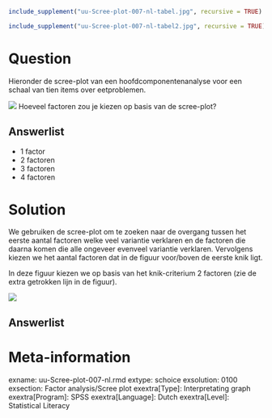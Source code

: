 ```r
include_supplement("uu-Scree-plot-007-nl-tabel.jpg", recursive = TRUE)
```

```r
include_supplement("uu-Scree-plot-007-nl-tabel2.jpg", recursive = TRUE)
```


Question
========
Hieronder de scree-plot van een hoofdcomponentenanalyse voor een schaal van tien items over eetproblemen.

![](uu-Scree-plot-007-nl-tabel.jpg)
Hoeveel factoren zou je kiezen op basis van de scree-plot?  

Answerlist
----------
* 1 factor
* 2 factoren
* 3 factoren
* 4 factoren

Solution
========
  
We gebruiken de scree-plot om te zoeken naar de overgang tussen het eerste aantal factoren welke veel variantie verklaren en de factoren die daarna komen die alle ongeveer evenveel variantie verklaren. Vervolgens kiezen we het aantal factoren dat in de figuur voor/boven de eerste knik ligt. 

In deze figuur kiezen we op basis van het knik-criterium 2 factoren (zie de extra getrokken lijn in de figuur).


![](uu-Scree-plot-007-nl-tabel2.jpg)

Answerlist
----------



Meta-information
================
exname: uu-Scree-plot-007-nl.rmd
extype: schoice
exsolution: 0100
exsection: Factor analysis/Scree plot
exextra[Type]: Interpretating graph
exextra[Program]: SPSS
exextra[Language]: Dutch
exextra[Level]: Statistical Literacy


